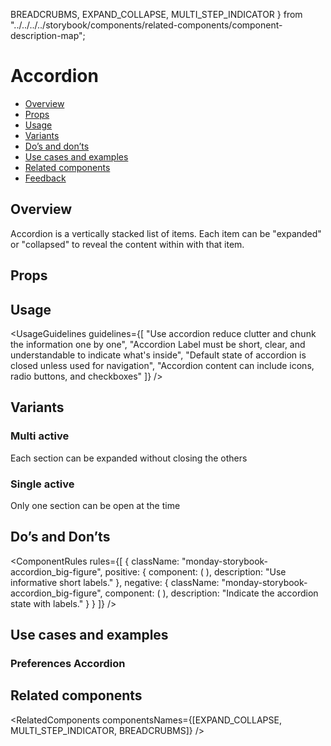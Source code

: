   BREADCRUBMS,
  EXPAND_COLLAPSE,
  MULTI_STEP_INDICATOR
} from "../../../../storybook/components/related-components/component-description-map";

<Meta of={AccordionStories} />

# Accordion

- [Overview](#overview)
- [Props](#props)
- [Usage](#usage)
- [Variants](#variants)
- [Do’s and don’ts](#dos-and-donts)
- [Use cases and examples](#use-cases-and-examples)
- [Related components](#related-components)
- [Feedback](#feedback)

## Overview

Accordion is a vertically stacked list of items. Each item can be "expanded" or "collapsed" to reveal the content within with that item.

<Canvas>
  <Story of={AccordionStories.Overview} />
</Canvas>

## Props

<ArgsTable story="Overview" />

## Usage

<UsageGuidelines
  guidelines={[
    "Use accordion reduce clutter and chunk the information one by one",
    "Accordion Label must be short, clear, and understandable to indicate what's inside",
    "Default state of accordion is closed unless used for navigation",
    "Accordion content can include icons, radio buttons, and checkboxes"
  ]}
/>

## Variants

### Multi active

Each section can be expanded without closing the others

<Canvas>
  <Story of={AccordionStories.MultiActive} />
</Canvas>

### Single active

Only one section can be open at the time

<Canvas>
  <Story of={AccordionStories.SingleActive} />
</Canvas>

## Do’s and Don’ts

<ComponentRules
  rules={[
    {
      className: "monday-storybook-accordion_big-figure",
      positive: {
        component: (
          <Accordion className="monday-storybook-accordion_box-small">
            <AccordionItem title="Notifications" />
            <AccordionItem title="Security" />
            <AccordionItem title="InfoAssets" />
          </Accordion>
        ),
        description: "Use informative short labels."
      },
      negative: {
        className: "monday-storybook-accordion_big-figure",
        component: (
          <Accordion className="monday-storybook-accordion_box-small">
            <AccordionItem title="Closed" />
            <AccordionItem title="Closed" />
            <AccordionItem title="Closed" />
          </Accordion>
        ),
        description: "Indicate the accordion state with labels."
      }
    }
  ]}
/>

## Use cases and examples

### Preferences Accordion

<Canvas>
  <Story of={AccordionStories.PreferencesAccordion} />
</Canvas>

## Related components

<RelatedComponents componentsNames={[EXPAND_COLLAPSE, MULTI_STEP_INDICATOR, BREADCRUBMS]} />
